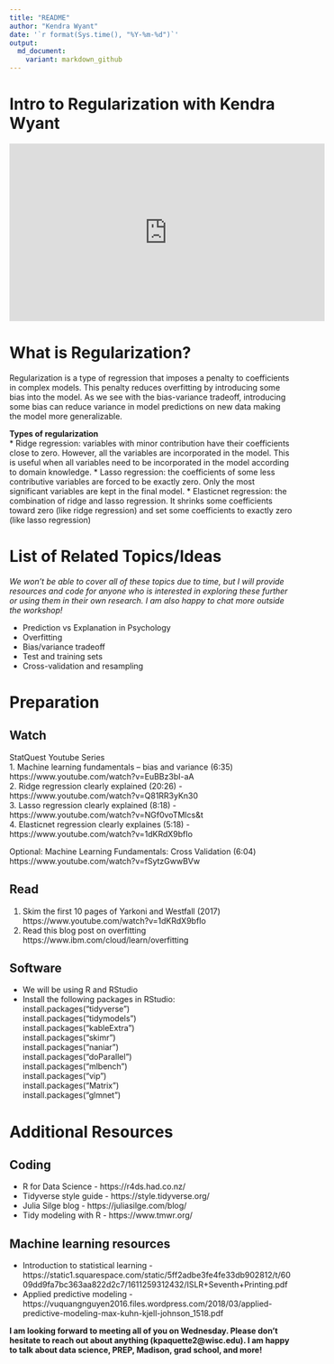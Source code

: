 ```yaml
---
title: "README"
author: "Kendra Wyant"
date: '`r format(Sys.time(), "%Y-%m-%d")`'
output:
  md_document:
    variant: markdown_github
---
```


# Intro to Regularization with Kendra Wyant

<iframe width="560" height="315" src="https://www.youtube.com/embed/MmxW1tcOgMc" title="YouTube video player" frameborder="0" allow="accelerometer; autoplay; clipboard-write; encrypted-media; gyroscope; picture-in-picture" allowfullscreen></iframe>


# What is Regularization?
Regularization is a type of regression that imposes a penalty to coefficients in complex models. This penalty reduces overfitting by introducing some bias into the model. As we see with the bias-variance tradeoff, introducing some bias can reduce variance in model predictions on new data making the model more generalizable.  

**Types of regularization**     
* Ridge regression: variables with minor contribution have their coefficients close to zero. However, all the variables are incorporated in the model. This is useful when all variables need to be incorporated in the model according to domain knowledge.
*	Lasso regression: the coefficients of some less contributive variables are forced to be exactly zero. Only the most significant variables are kept in the final model.
*	Elasticnet regression: the combination of ridge and lasso regression. It shrinks some coefficients toward zero (like ridge regression) and set some coefficients to exactly zero (like lasso regression)


# List of Related Topics/Ideas 
*We won't be able to cover all of these topics due to time, but I will provide resources and code for anyone who is interested in exploring these further or using them in their own research. I am also happy to chat more outside the workshop!*      

* Prediction vs Explanation in Psychology    
* Overfitting   
* Bias/variance tradeoff  
* Test and training sets    
* Cross-validation and resampling


# Preparation
## Watch
StatQuest Youtube Series      
1.	Machine learning fundamentals – bias and variance (6:35) https://www.youtube.com/watch?v=EuBBz3bI-aA    
2.	Ridge regression clearly explained (20:26) - https://www.youtube.com/watch?v=Q81RR3yKn30   
3.  Lasso regression clearly explained (8:18) - https://www.youtube.com/watch?v=NGf0voTMlcs&t   
4.  Elasticnet regression clearly explaines (5:18) - https://www.youtube.com/watch?v=1dKRdX9bfIo   

Optional: Machine Learning Fundamentals: Cross Validation (6:04) https://www.youtube.com/watch?v=fSytzGwwBVw

## Read
1.  Skim the first 10 pages of Yarkoni and Westfall (2017) https://www.youtube.com/watch?v=1dKRdX9bfIo   
2.  Read this blog post on overfitting https://www.ibm.com/cloud/learn/overfitting  

## Software

* We will be using R and RStudio
* Install the following packages in RStudio:    
install.packages("tidyverse")  
install.packages("tidymodels")  
install.packages("kableExtra")  
install.packages("skimr")  
install.packages("naniar")  
install.packages("doParallel")   
install.packages("mlbench")   
install.packages("vip")  
install.packages("Matrix")  
install.packages("glmnet")  


# Additional Resources
## Coding  
* R for Data Science - https://r4ds.had.co.nz/     
* Tidyverse style guide - https://style.tidyverse.org/    
* Julia Silge blog - https://juliasilge.com/blog/   
* Tidy modeling with R - https://www.tmwr.org/    

## Machine learning resources
* Introduction to statistical learning  - https://static1.squarespace.com/static/5ff2adbe3fe4fe33db902812/t/6009dd9fa7bc363aa822d2c7/1611259312432/ISLR+Seventh+Printing.pdf    
* Applied predictive modeling - https://vuquangnguyen2016.files.wordpress.com/2018/03/applied-predictive-modeling-max-kuhn-kjell-johnson_1518.pdf    



**I am looking forward to meeting all of you on Wednesday. Please don't hesitate to reach out about anything (kpaquette2@wisc.edu). I am happy to talk about data science, PREP, Madison, grad school, and more!**  

